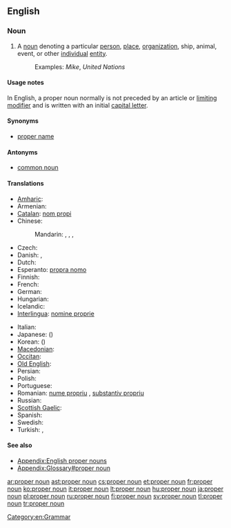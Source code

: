 ==English==
{{wikipedia}}

===Noun===
{{en-noun|sg=[[proper]] [[noun]]}}

# A [[noun]] denoting a particular [[person]], [[place]], [[organization]], ship, animal, event, or other [[individual]] [[entity]].
#: Examples: ''Mike'', ''United Nations''

====Usage notes====
{{mainapp|English proper nouns}}
In English, a proper noun normally is not preceded by an article or [[limiting modifier]] and is written with an initial [[capital letter]].

====Synonyms====
* [[proper name]]

====Antonyms====
* [[common noun]]

====Translations====
{{trans-top|The name of a particular person, place, organization or other individual entity}}
* [[Amharic]]: {{t|am|የተፀውኦ ስም|tr=yätäTS'äwao sm|sc=Ethi}}
* Armenian: {{t-|hy|հատուկ անուն|tr=hatuk anun}}
* [[Catalan]]: [[nom propi]]
* Chinese:
*: Mandarin: {{t-|cmn|專有名詞|sc=Hani}}, {{t-|cmn|专有名词|tr=zhuānyǒu míngcí|sc=Hani}}, {{t-|cmn|固有名詞|sc=Hani}}, {{t|cmn|固有名词|tr=gùyǒu míngcí|sc=Hani}}
* Czech: {{t-|cs|vlastní jméno|n}}
* Danish: {{t+|da|proprium}}, {{t|da|egennavn}}
* Dutch: {{t+|nl|eigennaam|m}}
* Esperanto: [[propra nomo]]
* Finnish: {{t+|fi|erisnimi}}
* French: {{t+|fr|nom propre}}
* German: {{t+|de|Eigenname|m}}
* Hungarian: {{t+|hu|tulajdonnév}}
* Icelandic: {{t-|is|eiginnafn|n}}
* [[Interlingua]]: [[nomine proprie]]
{{trans-mid}}
* Italian: {{t+|it|nome proprio}}
* Japanese: {{t+|ja|固有名詞|tr=koyūmeishi}}({{Jpan|こゆうめいし}})
* Korean: {{t+|ko|고유명사|tr=goyumyeongsa|sc=Hang}} ({{t+|ko|固有名詞|sc=Hani}})
* [[Macedonian]]: {{t|mk|лична именка|f|tr=líčna ímenka}}
* [[Occitan]]: {{t-|oc|nom pròpri|m|xs=Occitan}}
* [[Old English]]: {{t-|ang|agen nama|m|alt=āgen nama|xs=Old English}}
* Persian: {{t|fa|اسم خاص|sc=fa-Arab}}
* Polish: {{t|pl|nazwa własna|f}}
* Portuguese: {{t|pt|substantivo próprio|m}}
* Romanian: [[nume propriu]] {{n}}, [[substantiv propriu]] {{n}}
* Russian: {{t+|ru|имя собственное|n|tr=ímja sóbstvennoje}}
* [[Scottish Gaelic]]: {{t-|gd|ainmear sònrachaidh|m|xs=Scottish Gaelic}}
* Spanish: {{t+|es|nombre propio}}
* Swedish: {{t+|sv|egennamn}}
* Turkish: {{t|tr|özel ad}}, {{t|tr|özel isim}}
{{trans-bottom}}

====See also====
* [[Appendix:English proper nouns]]
* [[Appendix:Glossary#proper noun]]

[[Category:en:Grammar]]

[[ar:proper noun]]
[[ast:proper noun]]
[[cs:proper noun]]
[[et:proper noun]]
[[fr:proper noun]]
[[ko:proper noun]]
[[it:proper noun]]
[[lt:proper noun]]
[[hu:proper noun]]
[[ja:proper noun]]
[[pl:proper noun]]
[[ru:proper noun]]
[[fi:proper noun]]
[[sv:proper noun]]
[[tl:proper noun]]
[[tr:proper noun]]